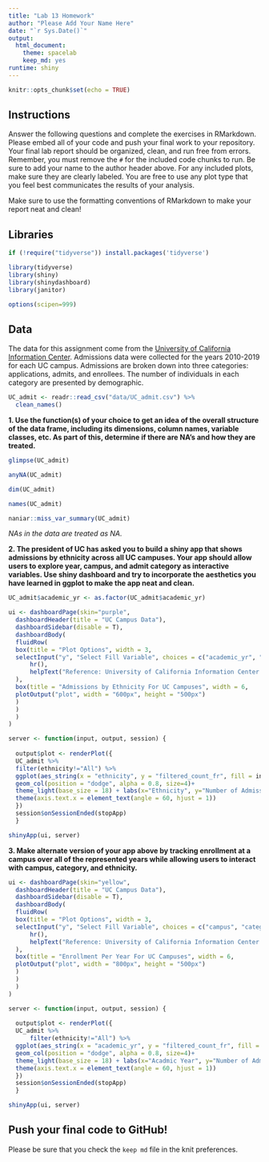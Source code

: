 ```yaml
---
title: "Lab 13 Homework"
author: "Please Add Your Name Here"
date: "`r Sys.Date()`"
output:
  html_document: 
    theme: spacelab
    keep_md: yes
runtime: shiny
---
```


```r
knitr::opts_chunk$set(echo = TRUE)
```

## Instructions
Answer the following questions and complete the exercises in RMarkdown. Please embed all of your code and push your final work to your repository. Your final lab report should be organized, clean, and run free from errors. Remember, you must remove the `#` for the included code chunks to run. Be sure to add your name to the author header above. For any included plots, make sure they are clearly labeled. You are free to use any plot type that you feel best communicates the results of your analysis.  

Make sure to use the formatting conventions of RMarkdown to make your report neat and clean!  

## Libraries
```r
if (!require("tidyverse")) install.packages('tidyverse')
```

```r
library(tidyverse)
library(shiny)
library(shinydashboard)
library(janitor)
```
```r
options(scipen=999)
```


## Data
The data for this assignment come from the [University of California Information Center](https://www.universityofcalifornia.edu/infocenter). Admissions data were collected for the years 2010-2019 for each UC campus. Admissions are broken down into three categories: applications, admits, and enrollees. The number of individuals in each category are presented by demographic.  
```r
UC_admit <- readr::read_csv("data/UC_admit.csv") %>% 
  clean_names()
```

**1. Use the function(s) of your choice to get an idea of the overall structure of the data frame, including its dimensions, column names, variable classes, etc. As part of this, determine if there are NA's and how they are treated.**  
```r
glimpse(UC_admit)
```
```r
anyNA(UC_admit)
```
```r
dim(UC_admit)
```
```r
names(UC_admit)
```
```r
naniar::miss_var_summary(UC_admit)
```
*NAs in the data are treated as NA.* 

**2. The president of UC has asked you to build a shiny app that shows admissions by ethnicity across all UC campuses. Your app should allow users to explore year, campus, and admit category as interactive variables. Use shiny dashboard and try to incorporate the aesthetics you have learned in ggplot to make the app neat and clean.**
```r
UC_admit$academic_yr <- as.factor(UC_admit$academic_yr)
```

```r
ui <- dashboardPage(skin="purple",
  dashboardHeader(title = "UC Campus Data"),
  dashboardSidebar(disable = T),
  dashboardBody(
  fluidRow(
  box(title = "Plot Options", width = 3,
  selectInput("y", "Select Fill Variable", choices = c("academic_yr", "campus", "category"), selected = "academic_yr"), 
      hr(),
      helpText("Reference: University of California Information Center @https://www.universityofcalifornia.edu/infocenter")
  ), 
  box(title = "Admissions by Ethnicity For UC Campuses", width = 6,
  plotOutput("plot", width = "600px", height = "500px")
  ) 
  ) 
  ) 
)

server <- function(input, output, session) { 
  
  output$plot <- renderPlot({
  UC_admit %>% 
  filter(ethnicity!="All") %>%
  ggplot(aes_string(x = "ethnicity", y = "filtered_count_fr", fill = input$y)) +
  geom_col(position = "dodge", alpha = 0.8, size=4)+
  theme_light(base_size = 18) + labs(x="Ethnicity", y="Number of Admissions", fill = "Fill Variable") +
  theme(axis.text.x = element_text(angle = 60, hjust = 1))
  })
  session$onSessionEnded(stopApp)
  }

shinyApp(ui, server)
```

**3. Make alternate version of your app above by tracking enrollment at a campus over all of the represented years while allowing users to interact with campus, category, and ethnicity.**
```r
ui <- dashboardPage(skin="yellow",
  dashboardHeader(title = "UC Campus Data"),
  dashboardSidebar(disable = T),
  dashboardBody(
  fluidRow(
  box(title = "Plot Options", width = 3,
  selectInput("y", "Select Fill Variable", choices = c("campus", "category", "ethnicity"), selected = "campus"), 
      hr(),
      helpText("Reference: University of California Information Center @https://www.universityofcalifornia.edu/infocenter")
  ), 
  box(title = "Enrollment Per Year For UC Campuses", width = 6,
  plotOutput("plot", width = "800px", height = "500px")
  ) 
  ) 
  ) 
)

server <- function(input, output, session) { 
  
  output$plot <- renderPlot({
  UC_admit %>% 
      filter(ethnicity!="All") %>% 
  ggplot(aes_string(x = "academic_yr", y = "filtered_count_fr", fill = input$y)) +
  geom_col(position = "dodge", alpha = 0.8, size=4)+
  theme_light(base_size = 18) + labs(x="Acadmic Year", y="Number of Admissions", fill = "Fill Variable") +
  theme(axis.text.x = element_text(angle = 60, hjust = 1))
  })
  session$onSessionEnded(stopApp)
  }

shinyApp(ui, server)
```

## Push your final code to GitHub!
Please be sure that you check the `keep md` file in the knit preferences. 